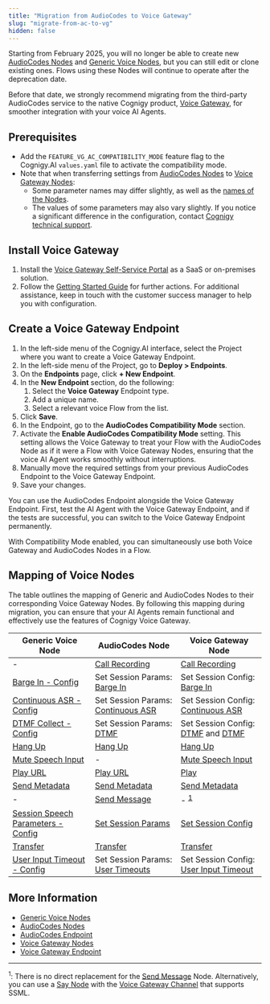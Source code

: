 ```yaml
---
title: "Migration from AudioCodes to Voice Gateway"
slug: "migrate-from-ac-to-vg"
hidden: false
---
```


Starting from February 2025,
you will no longer be able
to create new [AudioCodes Nodes](/ai/agents/develop/node-reference/voice/audiocodes/overview) and [Generic Voice Nodes](/ai/agents/develop/node-reference/voice/generic/overview),
but you can still edit or clone existing ones.
Flows using these Nodes will continue to operate after the deprecation date.

Before that date, we strongly recommend migrating from the third-party AudioCodes service to the native Cognigy product,
[Voice Gateway](/voice-gateway/index), for smoother integration with your voice AI Agents.

## Prerequisites

- Add the `FEATURE_VG_AC_COMPATIBILITY_MODE` feature flag to the Cognigy.AI `values.yaml` file to activate the compatibility mode.
- Note that when transferring settings from [AudioCodes Nodes](/ai/agents/develop/node-reference/voice/audiocodes/overview) to [Voice Gateway Nodes](/ai/agents/develop/node-reference/voice/voice-gateway/overview):
    - Some parameter names may differ slightly, as well as the [names of the Nodes](#mapping-of-voice-nodes). 
    - The values of some parameters may also vary slightly. If you notice a significant difference in the configuration, contact [Cognigy technical support](/help/get-help).

## Install Voice Gateway

1. Install the [Voice Gateway Self-Service Portal](/voice-gateway/overview) as a SaaS or on-premises solution.
2. Follow the [Getting Started Guide](/voice-gateway/getting-started) for further actions. For additional assistance, keep in touch with the customer success manager to help you with configuration.

## Create a Voice Gateway Endpoint

1. In the left-side menu of the Cognigy.AI interface, select the Project where you want to create a Voice Gateway Endpoint.
2. In the left-side menu of the Project, go to **Deploy > Endpoints**.
3. On the **Endpoints** page, click **+ New Endpoint**.
4. In the **New Endpoint** section, do the following:<br/>
    1. Select the **Voice Gateway** Endpoint type.<br/>
    2. Add a unique name.<br/>
    3. Select a relevant voice Flow from the list.<br/>
5. Click **Save**.
6. In the Endpoint, go to the **AudioCodes Compatibility Mode** section.
7. Activate the **Enable AudioCodes Compatibility Mode** setting. This setting allows the Voice Gateway to treat your Flow with the AudioCodes Node as if it were a Flow with Voice Gateway Nodes, ensuring that the voice AI Agent works smoothly without interruptions.
8. Manually move the required settings from your previous AudioCodes Endpoint to the Voice Gateway Endpoint.
9. Save your changes.

You can use the AudioCodes Endpoint alongside the Voice Gateway Endpoint. First, test the AI Agent with the Voice Gateway Endpoint, and if the tests are successful, you can switch to the Voice Gateway Endpoint permanently.

With Compatibility Mode enabled, you can simultaneously use both Voice Gateway and AudioCodes Nodes in a Flow.

## Mapping of Voice Nodes

The table outlines the mapping of Generic and AudioCodes Nodes to their corresponding Voice Gateway Nodes.
By following this mapping during migration,
you can ensure that your AI Agents remain functional and effectively use the features of Cognigy Voice Gateway.

| Generic Voice Node                                                                                                 | AudioCodes Node                                                                                                                                        | Voice Gateway Node                                                                                                                                                 |
|--------------------------------------------------------------------------------------------------------------------|--------------------------------------------------------------------------------------------------------------------------------------------------------|--------------------------------------------------------------------------------------------------------------------------------------------------------------------|
| -                                                                                                                  | [Call Recording](/ai/agents/develop/node-reference/voice/audiocodes/call-recording)                                                                        | [Call Recording](/ai/agents/develop/node-reference/voice/voice-gateway/call-recording)                                                                                 |
| [Barge In - Config](/ai/agents/develop/node-reference/voice/generic/barge-in-config)                                   | Set Session Params: [Barge In](/ai/agents/develop/node-reference/voice/voice-gateway/parameter-details)                                                    | Set Session Config: [Barge In](/ai/agents/develop/node-reference/voice/voice-gateway/parameter-details)                                                                |
| [Continuous ASR - Config](/ai/agents/develop/node-reference/voice/generic/continuous-asr-config)                       | Set Session Params: [Continuous ASR](https://support.cognigy.com/hc/en-us/articles/360017413959-Audiocodes-Advanced-Configuration#continuous-asr-0-10) | Set Session Config: [Continuous ASR](/ai/agents/develop/node-reference/voice/voice-gateway/parameter-details)                                                          |
| [DTMF Collect - Config](/ai/agents/develop/node-reference/voice/generic/dtmf-collect-config)                           | Set Session Params: [DTMF](https://support.cognigy.com/hc/en-us/articles/360017413959-Audiocodes-Advanced-Configuration#dtmf-0-6)                      | Set Session Config: [DTMF](/ai/agents/develop/node-reference/voice/voice-gateway/parameter-details) and [DTMF](/ai/agents/develop/node-reference/voice/voice-gateway/dtmf) |
| [Hang Up](/ai/agents/develop/node-reference/voice/generic/hang-up)                                                     | [Hang Up](/ai/agents/develop/node-reference/voice/audiocodes/hangup)                                                                                       | [Hang Up](/ai/agents/develop/node-reference/voice/voice-gateway/hangup)                                                                                                |
| [Mute Speech Input](/ai/agents/develop/node-reference/voice/generic/mute-speech-input)                                 | -                                                                                                                                                      | [Mute Speech Input](/ai/agents/develop/node-reference/voice/voice-gateway/mute-speech-input)                                                                           |
| [Play URL](/ai/agents/develop/node-reference/voice/generic/play-url)                                                   | [Play URL](/ai/agents/develop/node-reference/voice/audiocodes/play-url)                                                                                    | [Play](/ai/agents/develop/node-reference/voice/voice-gateway/play)                                                                                                     |
| [Send Metadata](/ai/agents/develop/node-reference/voice/generic/send-metadata)                                         | [Send Metadata](/ai/agents/develop/node-reference/voice/audiocodes/send-meta-data)                                                                         | [Send Metadata](/ai/agents/develop/node-reference/voice/voice-gateway/send-metadata)                                                                                   |
| -                                                                                                                  | [Send Message](/ai/agents/develop/node-reference/voice/audiocodes/send-message)                                                                            | - <sup>[1](#footnote1)</sup>                                                                                                                                                             |
| [Session Speech Parameters - Config](/ai/agents/develop/node-reference/voice/generic/session-speech-parameters-config) | [Set Session Params](/ai/agents/develop/node-reference/voice/audiocodes/set-session-params)                                                                | [Set Session Config](/ai/agents/develop/node-reference/voice/voice-gateway/set-session-config)                                                                         |
| [Transfer](/ai/agents/develop/node-reference/voice/generic/transfer)                                                   | [Transfer](/ai/agents/develop/node-reference/voice/audiocodes/transfer-vg)                                                                                 | [Transfer](/ai/agents/develop/node-reference/voice/voice-gateway/transfer)                                                                                             |
| [User Input Timeout - Config](/ai/agents/develop/node-reference/voice/generic/user-input-timeout-config)               | Set Session Params: [User Timeouts](https://support.cognigy.com/hc/en-us/articles/360017413959-Audiocodes-Advanced-Configuration#user-timeouts-0-12)   | Set Session Config: [User Input Timeout](/ai/agents/develop/node-reference/voice/voice-gateway/parameter-details)                                                      |


## More Information

- [Generic Voice Nodes](/ai/agents/develop/node-reference/voice/generic/overview)
- [AudioCodes Nodes](/ai/agents/develop/node-reference/voice/audiocodes/overview)
- [AudioCodes Endpoint](/ai/agents/deploy/endpoint-reference/audiocodes)
- [Voice Gateway Nodes](/ai/agents/develop/node-reference/voice/voice-gateway/overview)
- [Voice Gateway Endpoint](/ai/agents/deploy/endpoint-reference/voice-gateway)

---

<sup id="footnote1">1</sup>: There is no direct replacement for the [Send Message](/ai/agents/develop/node-reference/voice/audiocodes/send-message) Node. Alternatively, you can use a [Say Node](/ai/agents/develop/node-reference/basic/say) with the [Voice Gateway Channel](/ai/agents/develop/nodes/channels) that supports SSML.